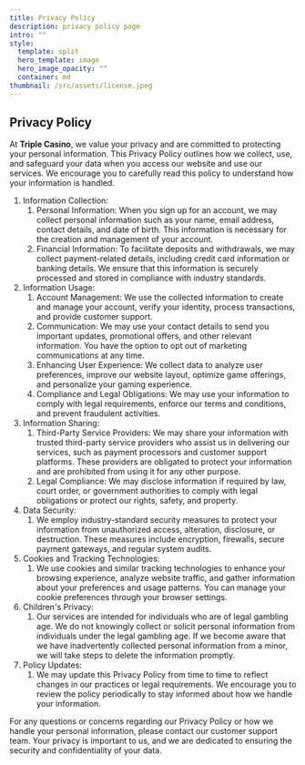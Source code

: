 ```yaml
---
title: Privacy Policy
description: privacy policy page
intro: ""
style:
  template: split
  hero_template: image
  hero_image_opacity: ""
  container: md
thumbnail: /src/assets/license.jpeg
---
```

## Privacy Policy

At **Triple Casino**, we value your privacy and are committed to protecting your personal information. This Privacy Policy outlines how we collect, use, and safeguard your data when you access our website and use our services. We encourage you to carefully read this policy to understand how your information is handled.

1. Information Collection:
   1. Personal Information: When you sign up for an account, we may collect personal information such as your name, email address, contact details, and date of birth. This information is necessary for the creation and management of your account.
   1. Financial Information: To facilitate deposits and withdrawals, we may collect payment-related details, including credit card information or banking details. We ensure that this information is securely processed and stored in compliance with industry standards.
1. Information Usage:
   1. Account Management: We use the collected information to create and manage your account, verify your identity, process transactions, and provide customer support.
   1. Communication: We may use your contact details to send you important updates, promotional offers, and other relevant information. You have the option to opt out of marketing communications at any time.
   1. Enhancing User Experience: We collect data to analyze user preferences, improve our website layout, optimize game offerings, and personalize your gaming experience.
   1. Compliance and Legal Obligations: We may use your information to comply with legal requirements, enforce our terms and conditions, and prevent fraudulent activities.
1. Information Sharing:
   1. Third-Party Service Providers: We may share your information with trusted third-party service providers who assist us in delivering our services, such as payment processors and customer support platforms. These providers are obligated to protect your information and are prohibited from using it for any other purpose.
   1. Legal Compliance: We may disclose information if required by law, court order, or government authorities to comply with legal obligations or protect our rights, safety, and property.
1. Data Security:
   1. We employ industry-standard security measures to protect your information from unauthorized access, alteration, disclosure, or destruction. These measures include encryption, firewalls, secure payment gateways, and regular system audits.
1. Cookies and Tracking Technologies:
   1. We use cookies and similar tracking technologies to enhance your browsing experience, analyze website traffic, and gather information about your preferences and usage patterns. You can manage your cookie preferences through your browser settings.
1. Children's Privacy:
   1. Our services are intended for individuals who are of legal gambling age. We do not knowingly collect or solicit personal information from individuals under the legal gambling age. If we become aware that we have inadvertently collected personal information from a minor, we will take steps to delete the information promptly.
1. Policy Updates:
   1. We may update this Privacy Policy from time to time to reflect changes in our practices or legal requirements. We encourage you to review the policy periodically to stay informed about how we handle your information.

For any questions or concerns regarding our Privacy Policy or how we handle your personal information, please contact our customer support team. Your privacy is important to us, and we are dedicated to ensuring the security and confidentiality of your data.
